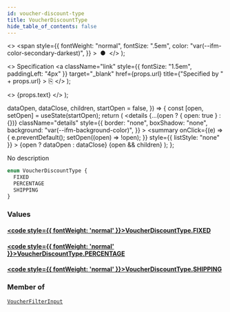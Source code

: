 ```yaml
---
id: voucher-discount-type
title: VoucherDiscountType
hide_table_of_contents: false
---
```


  <>
    <span
      style={{
        fontWeight: "normal",
        fontSize: ".5em",
        color: "var(--ifm-color-secondary-darkest)",
      }}
    >
      &nbsp;●&nbsp;
    </span>
  </>
);

  <>
    Specification
    <a
      className="link"
      style={{ fontSize: "1.5em", paddingLeft: "4px" }}
      target="\_blank"
      href={props.url}
      title={"Specified by " + props.url}
    >
      ⎘
    </a>
  </>
);

  <>
    <span className={props.class}>{props.text}</span>
  </>
);


  dataOpen,
  dataClose,
  children,
  startOpen = false,
}) => {
  const [open, setOpen] = useState(startOpen);
  return (
    <details
      {...(open ? { open: true } : {})}
      className="details"
      style={{
        border: "none",
        boxShadow: "none",
        background: "var(--ifm-background-color)",
      }}
    >
      <summary
        onClick={(e) => {
          e.preventDefault();
          setOpen((open) => !open);
        }}
        style={{ listStyle: "none" }}
      >
        {open ? dataOpen : dataClose}
      </summary>
      {open && children}
    </details>
  );
};

No description

```graphql
enum VoucherDiscountType {
  FIXED
  PERCENTAGE
  SHIPPING
}
```

### Values

#### [<code style={{ fontWeight: 'normal' }}>VoucherDiscountType.<b>FIXED</b></code>](#)

>

#### [<code style={{ fontWeight: 'normal' }}>VoucherDiscountType.<b>PERCENTAGE</b></code>](#)

>

#### [<code style={{ fontWeight: 'normal' }}>VoucherDiscountType.<b>SHIPPING</b></code>](#)

>

### Member of

[`VoucherFilterInput`](../../../api-reference/discounts/inputs/voucher-filter-input) <Badge class="badge badge--secondary" text="input"/>
